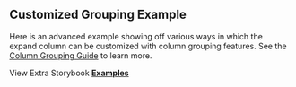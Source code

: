 
<Head>
  <title>{'Customized Grouping Example - Material React Table V2 Docs'}</title>
  <meta
    name="description"
    content="A Material React Table example demonstrating various ways to customize the grouping UI."
  />
  <meta property="og:title" content="Column Grouping Example" />
  <meta
    property="og:description"
    content="A Material React Table example demonstrating various ways to customize the grouping UI."
  />
</Head>

## Customized Grouping Example

Here is an advanced example showing off various ways in which the expand column can be customized with column grouping features. See the [Column Grouping Guide](/docs/guides/column-grouping) to learn more.

<Examples isPage />

View Extra Storybook **[Examples](https://www.material-react-table.dev/?path=/story/features-column-grouping-examples)**
